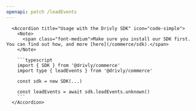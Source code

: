 ```yaml
---
openapi: patch /leadEvents
---
```


      <Accordion title="Usage with the Drivly SDK" icon="code-simple">
        <Note>
          <span class="font-medium">Make sure you install our SDK first. You can find out how, and more [here](/commerce/sdk).</span>
        </Note>

        ```typescript
        import { SDK } from '@drivly/commerce'
        import type { leadEvents } from '@drivly/commerce'

        const sdk = new SDK(...)

        const leadEvents = await sdk.leadEvents.unknown()
        ```
      </Accordion>
